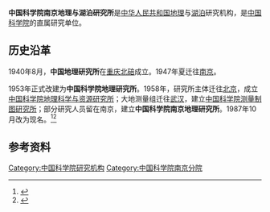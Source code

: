 '''中国科学院南京地理与湖泊研究所'''是[[中华人民共和国|中华人民共和国]][[地理|地理]]与[[湖泊|湖泊]]研究机构，是[[中国科学院|中国科学院]]的直属研究单位。

== 历史沿革 ==
1940年8月，'''中国地理研究所'''在[[重庆市|重庆]][[北碚区|北碚]]成立。1947年夏迁往[[南京市|南京]]。

1953年正式改建为'''中国科学院地理研究所'''。1958年，研究所主体迁往[[北京市|北京]]，成立[[中国科学院地理科学与资源研究所|中国科学院地理科学与资源研究所]]；大地测量组迁往[[武汉市|武汉]]，建立[[中国科学院测量制图研究所|中国科学院测量制图研究所]]；部分研究人员留在南京，建立'''中国科学院南京地理研究所'''。1987年10月改为现名。<ref>{{Cite book|title=长江大辞典|author=王杰, 王保畬, 罗正齐主编|publisher=武汉出版社|year=1997|location=武汉}}</ref><ref>{{Cite book|title=人文地理学词典|author=张文奎主编; 孟春舫, 袁树人, 于代文副主编|publisher=陕西人民出版社|year=1990|location=西安}}</ref>

== 参考资料 ==
{{reflist}}

[[Category:中国科学院研究机构|Category:中国科学院研究机构]]
[[Category:中国科学院南京分院|Category:中国科学院南京分院]]